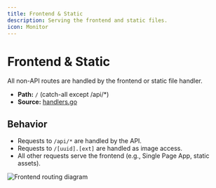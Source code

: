 ```yaml
---
title: Frontend & Static
description: Serving the frontend and static files.
icon: Monitor
---
```


# Frontend & Static

All non-API routes are handled by the frontend or static file handler.

- **Path:** `/` (catch-all except /api/\*)
- **Source:** [handlers.go](https://github.com/DanonekTM/SIMP/blob/main/backend/internal/handlers/handlers.go)

## Behavior

- Requests to `/api/*` are handled by the API.
- Requests to `/[uuid].[ext]` are handled as image access.
- All other requests serve the frontend (e.g., Single Page App, static assets).

![Frontend routing diagram](/routing.png)